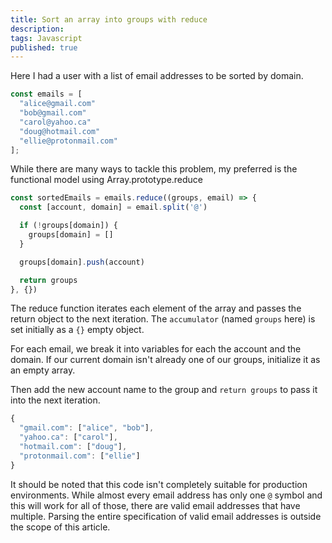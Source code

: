 ```yaml
---
title: Sort an array into groups with reduce
description:
tags: Javascript
published: true
---
```


Here I had a user with a list of email addresses to be sorted by domain.

```js numbered
const emails = [
  "alice@gmail.com"
  "bob@gmail.com"
  "carol@yahoo.ca"
  "doug@hotmail.com"
  "ellie@protonmail.com"
];
```

While there are many ways to tackle this problem, my preferred is the functional model using Array.prototype.reduce

```js numbered
const sortedEmails = emails.reduce((groups, email) => {
  const [account, domain] = email.split('@')

  if (!groups[domain]) {
    groups[domain] = []
  }

  groups[domain].push(account)

  return groups
}, {})
```

The reduce function iterates each element of the array and passes the return object to the next iteration. The `accumulator` (named `groups` here) is set initially as a `{}` empty object.

For each email, we break it into variables for each the account and the domain. If our current domain isn't already one of our groups, initialize it as an empty array.

Then add the new account name to the group and `return groups` to pass it into the next iteration.

```js numbered
{
  "gmail.com": ["alice", "bob"],
  "yahoo.ca": ["carol"],
  "hotmail.com": ["doug"],
  "protonmail.com": ["ellie"]
}
```

It should be noted that this code isn't completely suitable for production environments. While almost every email address has only one `@` symbol and this will work for all of those, there are valid email addresses that have multiple. Parsing the entire specification of valid email addresses is outside the scope of this article.
